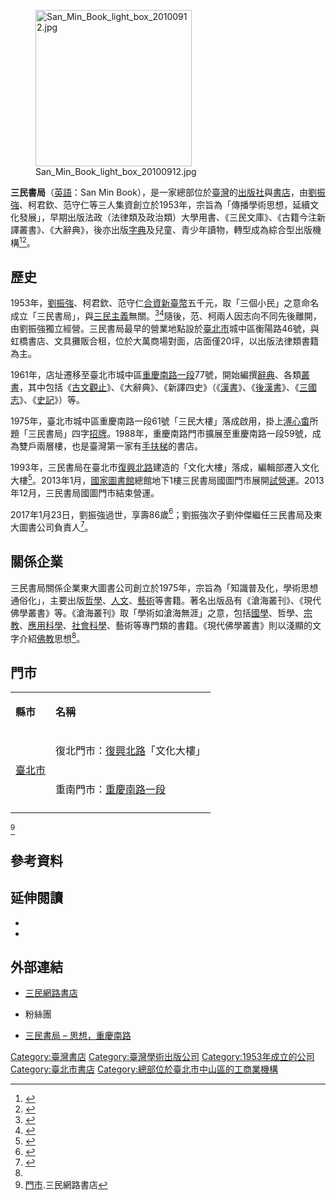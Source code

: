 {{Infobox company 
| name = 三民書局股份有限公司
| name_en = San Min Book Co., Ltd.
| logo = San Min Book logo.svg
| image_size = 280px
| type = [[股份有限公司|股份有限公司]]
| slogan = 
| image = 
| local_code_name = TW
| local_code = 04249876
| foundation = 1953年7月10日（{{age in years and days|1953|7|10|age=no}}）<ref name='"歐欣怡"'>{{cite news|author=歐欣怡|title=三民書局 半百慶週年|url=http://www.lihpao.com/?action-viewnews-itemid-63789|accessdate=2011-12-31|newspaper=[[臺灣立報|臺灣立報]]|date=2003-07-01|deadurl=yes|archiveurl=https://web.archive.org/web/20160305132747/http://lihpao.com/?action-viewnews-itemid-63789|archivedate=2016-03-05}}</ref>
| founder = 劉振強、柯君欽、-{范}-守仁
| location = {{ROC-TWN}}<br>[[臺北市|臺北市]][[中山區_(臺北市)|中山區]][[復興北路|復興北路]]386號<br>（文化大樓）
| key_people = 劉仲傑（目前代表）
| industry = 出版業
| products = 文教書籍、文具用品
| revenue = 
| operating_income = 
| net_income = 
| num_employees = 630人
| parent = 
| subsid =東大圖書股份有限公司<br />弘雅三民圖書股份有限公司
| zip_code = 104-76
| telephone_no = +886 2 2500-6600
| capital = [[新臺幣|新臺幣]]4,500萬元
| accounting_period = 
| homepage = {{URL|www.sanmin.com.tw}}
| footnotes = 
| market_information = 
| width = 
}}
[[File:San_Min_Book_light_box_20100912.jpg|250px]]

'''三民書局'''（[[英語|英語]]：San Min Book），是一家總部位於[[臺灣|臺灣]]的[[出版社|出版社]]與[[書店|書店]]，由[[劉振強_(企業家)|劉振強]]、柯君欽、范守仁等三人集資創立於1953年，宗旨為「傳播學術思想，延續文化發展」，早期出版法政（法律類及政治類）大學用書、《三民文庫》、《古籍今注新譯叢書》、《大辭典》，後亦出版[[字典|字典]]及兒童、青少年讀物，轉型成為綜合型出版機構<ref name="三民網路書店">{{cite web|url=http://m.sanmin.com.tw/Other/History|title=三民書局股份有限公司 公司簡介|accessdate=2016-06-05|publisher=三民網路書店|deadurl=yes|archiveurl=https://web.archive.org/web/20160701174421/http://m.sanmin.com.tw/Other/History|archivedate=2016-07-01|df=}}</ref><ref name="張瑞楨">{{cite news|url=http://www.libertytimes.com.tw/2007/new/jul/18/today-art10.htm|title=台灣書籍出版史縮影--三民書局台中夏日閱讀展|date=2007-07-18|newspaper=[[自由時報|自由時報]]|accessdate=2011-12-31|author=張瑞楨|deadurl=yes|archiveurl=https://web.archive.org/web/20131219124058/http://www.libertytimes.com.tw/2007/new/jul/18/today-art10.htm|archivedate=2013-12-19}}</ref>。

==歷史==
1953年，[[劉振強_(企業家)|劉振強]]、柯君欽、范守仁[[合資|合資]][[新臺幣|新臺幣]]五千元，取「三個小民」之意命名成立「三民書局」，與[[三民主義|三民主義]]無關。<ref>{{Cite web|url=http://www.chinatimes.com/newspapers/20130711000913-260115|title=三民書局發揚三民主義？ 吳敦義凸槌|accessdate=2013-07-11|author=管婺媛|date=2013-07-11|publisher=中國時報|language=zh-tw|archive-date=2014-05-21|archive-url=https://web.archive.org/web/20140521183408/http://www.chinatimes.com/newspapers/20130711000913-260115|dead-url=no}}</ref><ref>{{Cite web|url=http://www.nownews.com/2013/07/11/301-2961522.htm|title=三民書局發揚三民主義？ 吳敦義駁斥「凸槌」報導|accessdate=2013-07-11|author=王鼎鈞|date=2013-07-11|publisher=[[今日新聞網|今日新聞網]]|language=zh-tw|archive-date=2013-07-15|archive-url=https://web.archive.org/web/20130715013404/http://www.nownews.com/2013/07/11/301-2961522.htm|dead-url=no}}</ref>隨後，范、柯兩人因志向不同先後離開，由劉振強獨立經營。三民書局最早的營業地點設於[[台北市|臺北市]]城中區衡陽路46號，與虹橋書店、文具攤販合租，位於大萬商場對面，店面僅20坪，以出版法律類書籍為主。

1961年，店址遷移至臺北市城中區[[重慶南路_(台北市)|重慶南路一段]]77號，開始編撰[[辭典|辭典]]、各類[[叢書|叢書]]，其中包括《[[古文觀止|古文觀止]]》、《大辭典》、《新譯四史》（《[[漢書|漢書]]》、《[[後漢書|後漢書]]》、《[[三國志|三國志]]》、《[[史記|史記]]》）等。

1975年，臺北市城中區重慶南路一段61號「三民大樓」落成啟用，掛上[[溥心畬|溥心畬]]所題「三民書局」四字[[招牌|招牌]]。1988年，重慶南路門市擴展至重慶南路一段59號，成為雙戶兩層樓，也是臺灣第一家有[[手扶梯|手扶梯]]的書店。

1993年，三民書局在臺北市[[復興北路|復興北路]]建造的「文化大樓」落成，編輯部遷入文化大樓<ref>{{Cite news|url=https://tw.finance.appledaily.com/daily/20150410/36485258|title=三民書局復北店 機能齊 大樓站穩7字頭|author=周以欣|date=2015-04-10|work=[[台灣蘋果日報|台灣蘋果日報]]|accessdate=2020-01-23|quote=三民書局為台灣知名的出版社與書店，品牌已創立1甲子。1993年北市復興北路的「文化大樓」落成，編輯部遷此，位同棟的復北門市也佇立逾10年。|archive-date=2020-03-25|archive-url=https://web.archive.org/web/20200325073637/https://tw.finance.appledaily.com/daily/20150410/36485258|dead-url=no}}</ref>。2013年1月，[[中華民國國家圖書館|國家圖書館]]總館地下1樓三民書局國圖門市展開[[試營運|試營運]]。2013年12月，三民書局國圖門市結束營運。

2017年1月23日，劉振強過世，享壽86歲<ref>{{Cite news|url=|title=創辦三民書局 劉振強86歲辭世|author=陳宛茜|date=2017-02-08|work=聯合報|accessdate=2020-01-11}}</ref>；劉振強次子劉仲傑繼任三民書局及東大圖書公司負責人<ref>{{Cite news|url=https://tw.appledaily.com/headline/daily/20190408/38303408|title=三民書局 兒告母侵占千萬公款 帳戶一直在母名下 無犯意不起訴|author=顏凡裴|date=2019-04-08|work=台灣蘋果日報|accessdate=2020-01-11|quote=劉振強過世後，由劉仲傑接手擔任三民書局及東大圖書公司負責人。……劉仲傑控稱，公司成立60多年來，該帳戶印章和存摺一直是公司會計掌管；2017年1月23日父親過世後一段時間，銀行通知他，稱大哥帶著母親去銀行變更印鑑。|archive-date=2020-03-25|archive-url=https://web.archive.org/web/20200325073641/https://tw.appledaily.com/headline/daily/20190408/38303408|dead-url=no}}</ref>。

== 關係企業 ==
三民書局關係企業東大圖書公司創立於1975年，宗旨為「知識普及化，學術思想通俗化」，主要出版[[哲學|哲學]]、[[人文|人文]]、[[藝術|藝術]]等書籍。著名出版品有《滄海叢刊》、《現代佛學叢書》等。《滄海叢刊》取「學術如滄海無涯」之意，包括[[國學|國學]]、哲學、[[宗教|宗教]]、[[應用科學|應用科學]]、[[社會科學|社會科學]]、藝術等專門類的書籍。《現代佛學叢書》則以淺顯的文字介紹[[佛教|佛教]]思想<ref name="三民網路書店" />。

== 門市 ==
{|class="wikitable" 
|- align=center
|'''縣市'''|| '''名稱''' 
|-
|rowspan="2"|[[臺北市|臺北市]]||復北門市：[[復興北路|復興北路]]「文化大樓」
|-
|重南門市：[[重慶南路_(台北市)|重慶南路一段]]
|-
|}
<ref>[https://www.sanmin.com.tw/store/login 門市].三民網路書店</ref>

== 參考資料 ==
{{reflist|2}}

== 延伸閱讀 ==
{{refbegin}}
* {{cite book|author=逯耀東、周玉山主編|title=三民書局五十年|year=2003年|publisher=三民書局|location=臺北市|isbn=9571438642}}
* {{cite book|author=周玉山主編|title=三民書局六十年|year=2013年|publisher=三民書局|location=臺北市|isbn=9789571457949}}
{{refend}}

== 外部連結 ==
{{commons category|San Min Book}}
*[http://www.sanmin.com.tw/ 三民網路書店]{{Wayback|url=http://www.sanmin.com.tw/ |date=20130714203949 }}
*{{facebook|sanminfans|三民書局與三民網路書店}}粉絲團
*[https://web.archive.org/web/20180729230515/http://thinkread.asdc.tw/sanmin/ 三民書局 – 思想，重慶南路]

{{DEFAULTSORT:San三}}
[[Category:臺灣書店|Category:臺灣書店]]
[[Category:臺灣學術出版公司|Category:臺灣學術出版公司]]
[[Category:1953年成立的公司|Category:1953年成立的公司]]
[[Category:臺北市書店|Category:臺北市書店]]
[[Category:總部位於臺北市中山區的工商業機構|Category:總部位於臺北市中山區的工商業機構]]